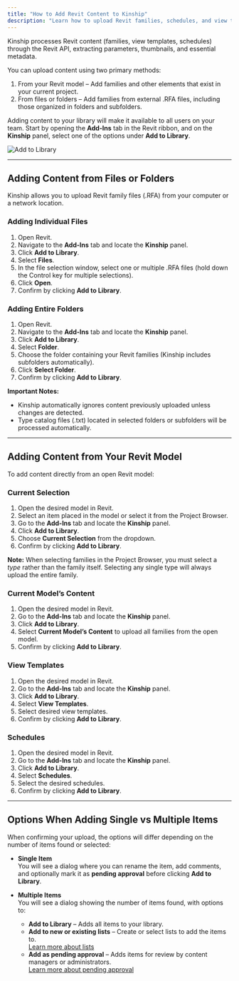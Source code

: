 ```yaml
---
title: "How to Add Revit Content to Kinship"
description: "Learn how to upload Revit families, schedules, and view templates to your Kinship library using the Revit add-in, whether from existing project models or external files and folders."
---
```


Kinship processes Revit content (families, view templates, schedules) through the Revit API, extracting parameters, thumbnails, and essential metadata.

You can upload content using two primary methods:
1. From your Revit model – Add families and other elements that exist in your current project.
2. From files or folders – Add families from external .RFA files, including those organized in folders and subfolders.

Adding content to your library will make it available to all users on your team. Start by opening the **Add-Ins** tab in the Revit ribbon, and on the **Kinship** panel, select one of the options under **Add to Library**.


<img
  className="block"
  src="/images/add-to-library-dropdown.png"
  alt="Add to Library"
/>

---

## Adding Content from Files or Folders

Kinship allows you to upload Revit family files (.RFA) from your computer or a network location.

### Adding Individual Files

1. Open Revit.
2. Navigate to the **Add-Ins** tab and locate the **Kinship** panel.
3. Click **Add to Library**.
4. Select **Files**.
5. In the file selection window, select one or multiple .RFA files (hold down the Control key for multiple selections).
6. Click **Open**.
7. Confirm by clicking **Add to Library**.

### Adding Entire Folders

1. Open Revit.
2. Navigate to the **Add-Ins** tab and locate the **Kinship** panel.
3. Click **Add to Library**.
4. Select **Folder**.
5. Choose the folder containing your Revit families (Kinship includes subfolders automatically).
6. Click **Select Folder**.
7. Confirm by clicking **Add to Library**.

**Important Notes:**
- Kinship automatically ignores content previously uploaded unless changes are detected.
- Type catalog files (.txt) located in selected folders or subfolders will be processed automatically.

---

## Adding Content from Your Revit Model

To add content directly from an open Revit model:

### Current Selection
1. Open the desired model in Revit.
2. Select an item placed in the model or select it from the Project Browser.
3. Go to the **Add-Ins** tab and locate the **Kinship** panel.
4. Click **Add to Library**.
5. Choose **Current Selection** from the dropdown.
6. Confirm by clicking **Add to Library**.

**Note:** When selecting families in the Project Browser, you must select a *type* rather than the family itself. Selecting any single type will always upload the entire family.


### Current Model’s Content
1. Open the desired model in Revit.
2. Go to the **Add-Ins** tab and locate the **Kinship** panel.
3. Click **Add to Library**.
4. Select **Current Model’s Content** to upload all families from the open model.
5. Confirm by clicking **Add to Library**.

### View Templates
1. Open the desired model in Revit.
2. Go to the **Add-Ins** tab and locate the **Kinship** panel.
3. Click **Add to Library**.
4. Select **View Templates**.
5. Select desired view templates.
6. Confirm by clicking **Add to Library**.

### Schedules
1. Open the desired model in Revit.
2. Go to the **Add-Ins** tab and locate the **Kinship** panel.
3. Click **Add to Library**.
4. Select **Schedules**.
5. Select the desired schedules.
6. Confirm by clicking **Add to Library**.

---

## Options When Adding Single vs Multiple Items

When confirming your upload, the options will differ depending on the number of items found or selected:

- **Single Item**  
  You will see a dialog where you can rename the item, add comments, and optionally mark it as **pending approval** before clicking **Add to Library**.

- **Multiple Items**  
  You will see a dialog showing the number of items found, with options to:  
  - **Add to Library** – Adds all items to your library.  
  - **Add to new or existing lists** – Create or select lists to add the items to.  
    [Learn more about lists](#placeholder-link)  
  - **Add as pending approval** – Adds items for review by content managers or administrators.  
    [Learn more about pending approval](#placeholder-link)
